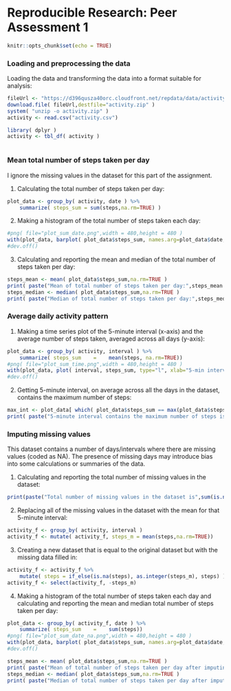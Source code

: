 
# Reproducible Research: Peer Assessment 1

```r
knitr::opts_chunk$set(echo = TRUE)
```


### Loading and preprocessing the data

Loading the data and transforming the data into a format suitable for analysis:

```r
fileUrl <- "https://d396qusza40orc.cloudfront.net/repdata/data/activity.zip"
download.file( fileUrl,destfile="activity.zip" )
system( "unzip -o activity.zip" )
activity <- read.csv("activity.csv")
```
```r
library( dplyr )
activity <- tbl_df( activity )
```
```r
```


### Mean total number of steps taken per day

I ignore the missing values in the dataset for this part of the assignment.

1. Calculating the total number of steps taken per day: 
```r
plot_data <- group_by( activity, date ) %>%
    summarize( steps_sum = sum(steps,na.rm=TRUE) )
```
2. Making a histogram of the total number of steps taken each day:
```r
#png( file="plot_sum_date.png",width = 480,height = 480 )
with(plot_data, barplot( plot_data$steps_sum, names.arg=plot_data$date, xlab="Date", ylab="Steps", main="Total steps each day" ))
#dev.off()
```
3. Calculating and reporting the mean and median of the total number of steps taken per day:
```r
steps_mean <- mean( plot_data$steps_sum,na.rm=TRUE )
print( paste("Mean of total number of steps taken per day:",steps_mean ) )
steps_median <- median( plot_data$steps_sum,na.rm=TRUE )
print( paste("Median of total number of steps taken per day:",steps_median ) )
```

### Average daily activity pattern

1. Making a time series plot of the 5-minute interval (x-axis) and the average number of steps taken, averaged across all days (y-axis):
```r
plot_data <- group_by( activity, interval ) %>%
    summarize( steps_sum    =    mean(steps, na.rm=TRUE))
#png( file="plot_sum_time.png",width = 480,height = 480 )
with(plot_data, plot( interval, steps_sum, type="l", xlab="5-min interval", ylab="Steps", main="Total steps each interval" ))
#dev.off()
```
2. Getting 5-minute interval, on average across all the days in the dataset, contains the maximum number of steps:
```r
max_int <- plot_data[ which( plot_data$steps_sum == max(plot_data$steps_sum)), ]
print( paste("5-minute interval contains the maximum number of steps is",max_int$interval) )
```

### Imputing missing values

This dataset contains a number of days/intervals where there are missing values (coded as NA). The presence of missing days may introduce bias into some calculations or summaries of the data.

1. Calculating and reporting the total number of missing values in the dataset:
```r
print(paste("Total number of missing values in the dataset is",sum(is.na(activity$steps))))
```
2. Replacing all of the missing values in the dataset with the mean for that 5-minute interval:
```r
activity_f <- group_by( activity, interval )
activity_f <- mutate( activity_f, steps_m = mean(steps,na.rm=TRUE))
```
3. Creating a new dataset that is equal to the original dataset but with the missing data filled in:
```r
activity_f <- activity_f %>%
    mutate( steps = if_else(is.na(steps), as.integer(steps_m), steps) )
activity_f <- select(activity_f, -steps_m)
```
4. Making a histogram of the total number of steps taken each day and calculating and reporting the mean and median total number of steps taken per day:
```r
plot_data <- group_by( activity_f, date ) %>%
    summarize( steps_sum    =    sum(steps))
#png( file="plot_sum_date_na.png",width = 480,height = 480 )
with(plot_data, barplot( plot_data$steps_sum, names.arg=plot_data$date, xlab="Date", ylab="Steps", main="Total steps each day after imputing missing values" ))
#dev.off()
```
```r
steps_mean <- mean( plot_data$steps_sum,na.rm=TRUE )
print( paste("Mean of total number of steps taken per day after imputing missing values:",steps_mean ) )
steps_median <- median( plot_data$steps_sum,na.rm=TRUE )
print( paste("Median of total number of steps taken per day after imputing missing values:",steps_median ) )
```
